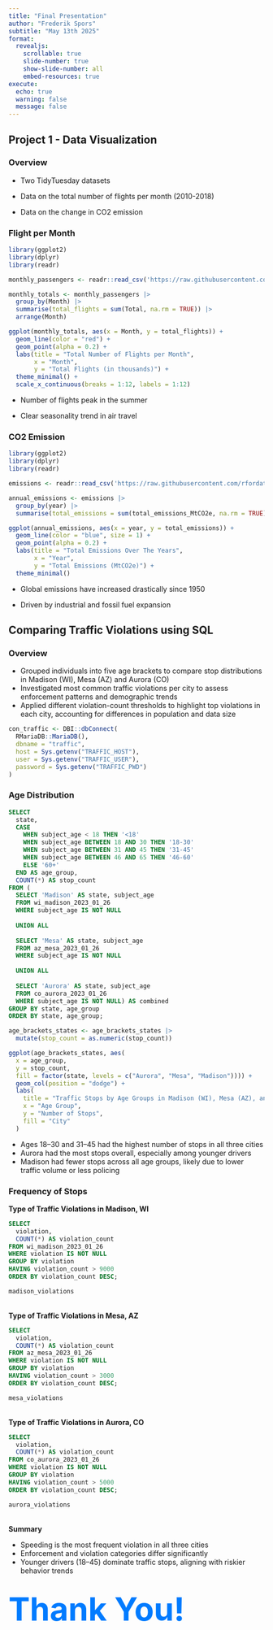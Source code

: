 ```yaml
---
title: "Final Presentation"
author: "Frederik Spors"
subtitle: "May 13th 2025"
format:
  revealjs:
    scrollable: true
    slide-number: true
    show-slide-number: all
    embed-resources: true
execute:
  echo: true
  warning: false
  message: false
---
```


## Project 1 - Data Visualization

::: panel-tabset

### Overview

- Two TidyTuesday datasets

- Data on the total number of flights per month (2010-2018)

- Data on the change in CO2 emission

### Flight per Month

```r
library(ggplot2)
library(dplyr)
library(readr)

monthly_passengers <- readr::read_csv('https://raw.githubusercontent.com/rfordatascience/tidytuesday/main/data/2024/2024-12-24/monthly_passengers.csv')

monthly_totals <- monthly_passengers |>
  group_by(Month) |>
  summarise(total_flights = sum(Total, na.rm = TRUE)) |>
  arrange(Month)
```

```r
ggplot(monthly_totals, aes(x = Month, y = total_flights)) +
  geom_line(color = "red") + 
  geom_point(alpha = 0.2) +
  labs(title = "Total Number of Flights per Month",
       x = "Month",
       y = "Total Flights (in thousands)") +
  theme_minimal() +
  scale_x_continuous(breaks = 1:12, labels = 1:12)
```

- Number of flights peak in the summer

- Clear seasonality trend in air travel

### CO2 Emission

```r
library(ggplot2)
library(dplyr)
library(readr)

emissions <- readr::read_csv('https://raw.githubusercontent.com/rfordatascience/tidytuesday/main/data/2024/2024-05-21/emissions.csv')

annual_emissions <- emissions |>
  group_by(year) |>
  summarise(total_emissions = sum(total_emissions_MtCO2e, na.rm = TRUE))
```

```r
ggplot(annual_emissions, aes(x = year, y = total_emissions)) +
  geom_line(color = "blue", size = 1) +
  geom_point(alpha = 0.2) +
  labs(title = "Total Emissions Over The Years",
       x = "Year",
       y = "Total Emissions (MtCO2e)") +
  theme_minimal()
```

- Global emissions have increased drastically since 1950

- Driven by industrial and fossil fuel expansion

:::

## Comparing Traffic Violations using SQL

:::panel-tabset
### Overview
- Grouped individuals into five age brackets to compare stop distributions in Madison (WI), Mesa (AZ) and Aurora (CO)
- Investigated most common traffic violations per city to assess enforcement patterns and demographic trends
- Applied different violation-count thresholds to highlight top violations in each city, accounting for differences in population and data size

```r
con_traffic <- DBI::dbConnect(
  RMariaDB::MariaDB(),
  dbname = "traffic",
  host = Sys.getenv("TRAFFIC_HOST"),
  user = Sys.getenv("TRAFFIC_USER"),
  password = Sys.getenv("TRAFFIC_PWD")
)
```

### Age Distribution


```sql
SELECT 
  state,
  CASE 
    WHEN subject_age < 18 THEN '<18'
    WHEN subject_age BETWEEN 18 AND 30 THEN '18-30'
    WHEN subject_age BETWEEN 31 AND 45 THEN '31-45'
    WHEN subject_age BETWEEN 46 AND 65 THEN '46-60'
    ELSE '60+'
  END AS age_group,
  COUNT(*) AS stop_count
FROM (
  SELECT 'Madison' AS state, subject_age
  FROM wi_madison_2023_01_26
  WHERE subject_age IS NOT NULL
  
  UNION ALL
  
  SELECT 'Mesa' AS state, subject_age
  FROM az_mesa_2023_01_26
  WHERE subject_age IS NOT NULL
  
  UNION ALL
  
  SELECT 'Aurora' AS state, subject_age
  FROM co_aurora_2023_01_26
  WHERE subject_age IS NOT NULL) AS combined
GROUP BY state, age_group
ORDER BY state, age_group;
```

```r
age_brackets_states <- age_brackets_states |>
  mutate(stop_count = as.numeric(stop_count))

ggplot(age_brackets_states, aes(
  x = age_group, 
  y = stop_count, 
  fill = factor(state, levels = c("Aurora", "Mesa", "Madison")))) +
  geom_col(position = "dodge") +
  labs(
    title = "Traffic Stops by Age Groups in Madison (WI), Mesa (AZ), and Aurora (CO)",
    x = "Age Group",
    y = "Number of Stops",
    fill = "City"
  )
```



- Ages 18–30 and 31–45 had the highest number of stops in all three cities  
- Aurora had the most stops overall, especially among younger drivers  
- Madison had fewer stops across all age groups, likely due to lower traffic volume or less policing

### Frequency of Stops

**Type of Traffic Violations in Madison, WI**
```sql
SELECT 
  violation,
  COUNT(*) AS violation_count
FROM wi_madison_2023_01_26
WHERE violation IS NOT NULL
GROUP BY violation
HAVING violation_count > 9000
ORDER BY violation_count DESC;
```
```r
madison_violations
```
<br>
**Type of Traffic Violations in Mesa, AZ**
```sql
SELECT 
  violation,
  COUNT(*) AS violation_count
FROM az_mesa_2023_01_26
WHERE violation IS NOT NULL
GROUP BY violation
HAVING violation_count > 3000
ORDER BY violation_count DESC;
```
```r
mesa_violations
```
<br>
**Type of Traffic Violations in Aurora, CO**
```sql
SELECT 
  violation,
  COUNT(*) AS violation_count
FROM co_aurora_2023_01_26
WHERE violation IS NOT NULL
GROUP BY violation
HAVING violation_count > 5000
ORDER BY violation_count DESC;
```
```r
aurora_violations
```

<br>
**Summary**

- Speeding is the most frequent violation in all three cities
- Enforcement and violation categories differ significantly
- Younger drivers (18–45) dominate traffic stops, aligning with riskier behavior trends
:::

::: {.center .thank-you-slide}

# <span style="font-size: 3em; color: #007BFF;">Thank You!</span>

:::
